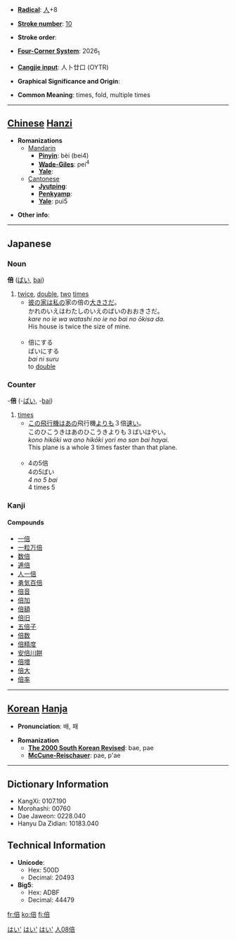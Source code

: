 * '''[[Wiktionary:Chinese radical index| Radical]]''': [[Wiktionary:Chinese radical index 人|人]]+8

* '''[[Wiktionary:Chinese total strokes index|Stroke number]]''': [[Wiktionary:Chinese total strokes index 10|10]]

* '''Stroke order''': 

* '''[[Wiktionary:Chinese four corner index|Four-Corner System]]''': 2026<sub>1</sub>

* '''[[Wiktionary:Chinese Cangjie index|Cangjie input]]''': 人卜廿口 (OYTR)

* '''Graphical Significance and Origin''': 

* '''Common Meaning''': times, fold, multiple times

----

== [[Chinese]] [[Hanzi]] ==

* '''Romanizations'''
** [[Mandarin]]
*** '''[[Pinyin]]''': bèi (bei4)
*** '''[[Wade-Giles]]''': pei<sup>4</sup>
*** '''[[Yale]]''': 
**[[Cantonese]]
***'''[[Jyutping]]''':
***'''[[Penkyamp]]''': 
***'''[[Yale]]''': pui5

* '''Other info''': 

----

== Japanese ==
===Noun===
'''倍''' ([[ばい]], [[bai]])
# [[twice]], [[double]], [[two]] [[times]]
#*[[彼]]の[[家]]は[[私]]の家の倍の[[大きい|大きさ]]だ。<br>かれのいえはわたしのいえのばいのおおきさだ。<br>''kare no ie wa watashi no ie no bai no ōkisa da.''<br>His house is twice the size of mine.<br><br>
#*倍にする<br>ばいにする<br>''bai ni suru''<br>to [[double]]

===Counter===
-'''倍''' (-[[ばい]], -[[bai]])
# [[times]]
#* [[この]][[飛行機]]は[[あの]]飛行機[[より]]も３倍[[速い]]。<br>このひこうきはあのひこうきよりも３ばいはやい。<br>''kono hikōki wa ano hikōki yori mo san bai hayai.''<br>This plane is a whole 3 times faster than that plane.<br><br>
#* 4の5倍<br>4の5ばい<br>''4 no 5 bai''<br>4 times 5


===Kanji===
{{kanji|[[ばい]] ([[bai]])|[[そむく]] ([[somuku]]), [[ます]] ([[masu]])}}

====Compounds====
*[[一倍]]
*[[一粒万倍]]
*[[数倍]]
*[[逓倍]]
*[[人一倍]]
*[[勇気百倍]]
*[[倍音]]
*[[倍加]]
*[[倍額]]
*[[倍旧]]
*[[五倍子]]
*[[倍数]]
*[[倍精度]]
*[[安倍川餅]]
*[[倍増]]
*[[倍大]]
*[[倍率]]


[[Category:Japanese language|はい']]
[[Category:Japanese nouns|はい']]
[[Category:Japanese counters|はい']]
[[Category:Japanese kanji|人08倍]]
----

== [[Korean]] [[Hanja]] ==

* '''Pronunciation''': 배, 패

* '''Romanization'''
** '''[[The 2000 South Korean Revised Romanization|The 2000 South Korean Revised]]''': bae, pae
** '''[[McCune-Reischauer]]''': pae, p'ae

----

== Dictionary Information ==

* KangXi: 0107.190
* Morohashi: 00760
* Dae Jaweon: 0228.040
* Hanyu Da Zidian: 10183.040

== Technical Information ==

* '''Unicode''':
** Hex: 500D
** Decimal: 20493
* '''Big5''':
** Hex: ADBF
** Decimal: 44479

[[fr:倍]]
[[ko:倍]]
[[fi:倍]]